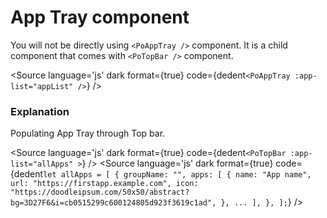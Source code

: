 # App Tray component




<Description of={PoAppTray} />

You will not be directly using `<PoAppTray />` component. It is a child component that comes with `<PoTopBar />` component.
<Canvas>
 <div class="">
        <Story inline={false} id="shell-app-tray--app-tray" />
    </div>
</Canvas>

<Source
  language='js'
  dark
  format={true}
  code={dedent`
    <PoAppTray :app-list="appList" />
  `}
/>

### Explanation

<ArgsTable of={PoAppTray} />


Populating App Tray through Top bar.

<Source
  language='js'
  dark
  format={true}
  code={dedent`
    <PoTopBar
      :app-list="allApps"
    >
  `}
/>
<Source
  language='js'
  dark
  format={true}
  code={dedent`
    let allApps = [
        {
            groupName: "",
            apps: [
                {
                    name: "App name",
                    url: "https://firstapp.example.com",
                    icon: "https://doodleipsum.com/50x50/abstract?bg=3D27F6&i=cb0515299c600124805d923f3619c1ad",
                },
                ...
            ],
        },
    ];
  `}
/>